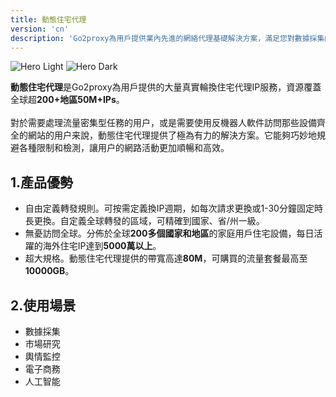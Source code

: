 ```yaml
---
title: 動態住宅代理
version: 'cn'
description: 'Go2proxy為用戶提供業內先進的網絡代理基礎解決方案，滿足您對數據採集的多元化需求！'
---
```


<img
  className="block dark:hidden"
  src="/images/light-d.png"
  alt="Hero Light"
/>
<img
  className="hidden dark:block"
  src="/images/dark-d.png"
  alt="Hero Dark"
/>

**動態住宅代理**是Go2proxy為用戶提供的大量真實輪換住宅代理IP服務，資源覆蓋全球超**200+地區50M+IPs**。
<br /><br />對於需要處理流量密集型任務的用户，或是需要使用反機器人軟件訪問那些設備齊全的網站的用户来說，動態住宅代理提供了極為有力的解決方案。它能夠巧妙地規避各種限制和檢測，讓用户的網路活動更加順暢和高效。

## 1.產品優勢
- 自由定義轉發規則。可按需定義換IP週期，如每次請求更換或1-30分鐘固定時長更換。自定義全球轉發的區域，可精確到國家、省/州一級。
- 無憂訪問全球。分佈於全球**200多個國家和地區**的家庭用戶住宅設備，每日活躍的海外住宅IP達到**5000萬以上**。
- 超大規格。動態住宅代理提供的帶寬高達**80M**，可購買的流量套餐最高至**10000GB**。

## 2.使用場景
- 數據採集
- 市場研究
- 輿情監控
- 電子商務
- 人工智能
